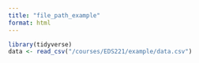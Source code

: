 ```yaml
---
title: "file_path_example"
format: html
---
```

```r
library(tidyverse)
data <- read_csv("/courses/EDS221/example/data.csv")
```

